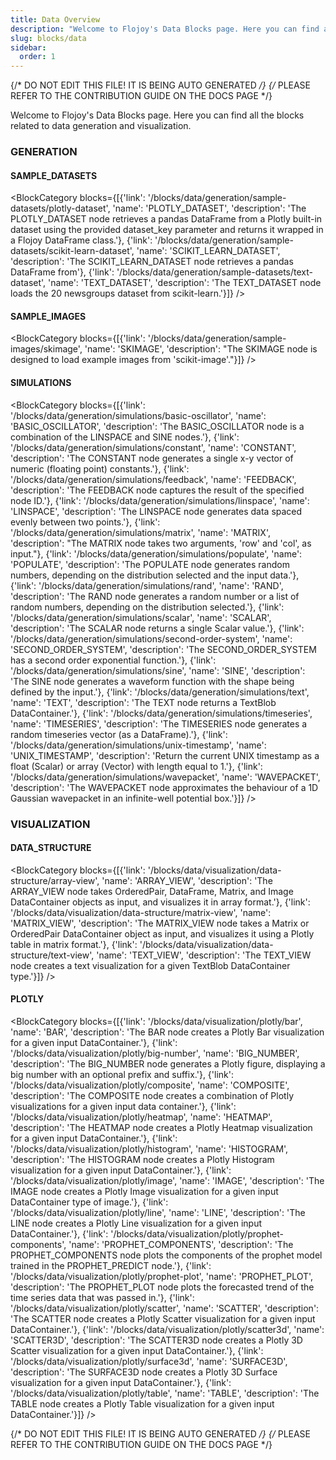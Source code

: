 ```yaml
---
title: Data Overview
description: "Welcome to Flojoy's Data Blocks page. Here you can find all the blocks related to data generation and visualization."
slug: blocks/data
sidebar:
  order: 1
---
```


{/* DO NOT EDIT THIS FILE! IT IS BEING AUTO GENERATED */}
{/* PLEASE REFER TO THE CONTRIBUTION GUIDE ON THE DOCS PAGE */}


Welcome to Flojoy's Data Blocks page. Here you can find all the blocks related to data generation and visualization.

### GENERATION
#### SAMPLE_DATASETS
<BlockCategory blocks={[{'link': '/blocks/data/generation/sample-datasets/plotly-dataset', 'name': 'PLOTLY_DATASET', 'description': 'The PLOTLY_DATASET node retrieves a pandas DataFrame from a Plotly built-in dataset using the provided dataset_key parameter and returns it wrapped in a Flojoy DataFrame class.'}, {'link': '/blocks/data/generation/sample-datasets/scikit-learn-dataset', 'name': 'SCIKIT_LEARN_DATASET', 'description': 'The SCIKIT_LEARN_DATASET node retrieves a pandas DataFrame from'}, {'link': '/blocks/data/generation/sample-datasets/text-dataset', 'name': 'TEXT_DATASET', 'description': 'The TEXT_DATASET node loads the 20 newsgroups dataset from scikit-learn.'}]} />

#### SAMPLE_IMAGES
<BlockCategory blocks={[{'link': '/blocks/data/generation/sample-images/skimage', 'name': 'SKIMAGE', 'description': "The SKIMAGE node is designed to load example images from 'scikit-image'."}]} />

#### SIMULATIONS
<BlockCategory blocks={[{'link': '/blocks/data/generation/simulations/basic-oscillator', 'name': 'BASIC_OSCILLATOR', 'description': 'The BASIC_OSCILLATOR node is a combination of the LINSPACE and SINE nodes.'}, {'link': '/blocks/data/generation/simulations/constant', 'name': 'CONSTANT', 'description': 'The CONSTANT node generates a single x-y vector of numeric (floating point) constants.'}, {'link': '/blocks/data/generation/simulations/feedback', 'name': 'FEEDBACK', 'description': 'The FEEDBACK node captures the result of the specified node ID.'}, {'link': '/blocks/data/generation/simulations/linspace', 'name': 'LINSPACE', 'description': 'The LINSPACE node generates data spaced evenly between two points.'}, {'link': '/blocks/data/generation/simulations/matrix', 'name': 'MATRIX', 'description': "The MATRIX node takes two arguments, 'row' and 'col', as input."}, {'link': '/blocks/data/generation/simulations/populate', 'name': 'POPULATE', 'description': 'The POPULATE node generates random numbers, depending on the distribution selected and the input data.'}, {'link': '/blocks/data/generation/simulations/rand', 'name': 'RAND', 'description': 'The RAND node generates a random number or a list of random numbers, depending on the distribution selected.'}, {'link': '/blocks/data/generation/simulations/scalar', 'name': 'SCALAR', 'description': 'The SCALAR node returns a single Scalar value.'}, {'link': '/blocks/data/generation/simulations/second-order-system', 'name': 'SECOND_ORDER_SYSTEM', 'description': 'The SECOND_ORDER_SYSTEM has a second order exponential function.'}, {'link': '/blocks/data/generation/simulations/sine', 'name': 'SINE', 'description': 'The SINE node generates a waveform function with the shape being defined by the input.'}, {'link': '/blocks/data/generation/simulations/text', 'name': 'TEXT', 'description': 'The TEXT node returns a TextBlob DataContainer.'}, {'link': '/blocks/data/generation/simulations/timeseries', 'name': 'TIMESERIES', 'description': 'The TIMESERIES node generates a random timeseries vector (as a DataFrame).'}, {'link': '/blocks/data/generation/simulations/unix-timestamp', 'name': 'UNIX_TIMESTAMP', 'description': 'Return the current UNIX timestamp as a float (Scalar) or array (Vector) with length equal to 1.'}, {'link': '/blocks/data/generation/simulations/wavepacket', 'name': 'WAVEPACKET', 'description': 'The WAVEPACKET node approximates the behaviour of a 1D Gaussian wavepacket in an infinite-well potential box.'}]} />


### VISUALIZATION
#### DATA_STRUCTURE
<BlockCategory blocks={[{'link': '/blocks/data/visualization/data-structure/array-view', 'name': 'ARRAY_VIEW', 'description': 'The ARRAY_VIEW node takes OrderedPair, DataFrame, Matrix, and Image DataContainer objects as input, and visualizes it in array format.'}, {'link': '/blocks/data/visualization/data-structure/matrix-view', 'name': 'MATRIX_VIEW', 'description': 'The MATRIX_VIEW node takes a Matrix or OrderedPair DataContainer object as input, and visualizes it using a Plotly table in matrix format.'}, {'link': '/blocks/data/visualization/data-structure/text-view', 'name': 'TEXT_VIEW', 'description': 'The TEXT_VIEW node creates a text visualization for a given TextBlob DataContainer type.'}]} />

#### PLOTLY
<BlockCategory blocks={[{'link': '/blocks/data/visualization/plotly/bar', 'name': 'BAR', 'description': 'The BAR node creates a Plotly Bar visualization for a given input DataContainer.'}, {'link': '/blocks/data/visualization/plotly/big-number', 'name': 'BIG_NUMBER', 'description': 'The BIG_NUMBER node generates a Plotly figure, displaying a big number with an optional prefix and suffix.'}, {'link': '/blocks/data/visualization/plotly/composite', 'name': 'COMPOSITE', 'description': 'The COMPOSITE node creates a combination of Plotly visualizations for a given input data container.'}, {'link': '/blocks/data/visualization/plotly/heatmap', 'name': 'HEATMAP', 'description': 'The HEATMAP node creates a Plotly Heatmap visualization for a given input DataContainer.'}, {'link': '/blocks/data/visualization/plotly/histogram', 'name': 'HISTOGRAM', 'description': 'The HISTOGRAM node creates a Plotly Histogram visualization for a given input DataContainer.'}, {'link': '/blocks/data/visualization/plotly/image', 'name': 'IMAGE', 'description': 'The IMAGE node creates a Plotly Image visualization for a given input DataContainer type of image.'}, {'link': '/blocks/data/visualization/plotly/line', 'name': 'LINE', 'description': 'The LINE node creates a Plotly Line visualization for a given input DataContainer.'}, {'link': '/blocks/data/visualization/plotly/prophet-components', 'name': 'PROPHET_COMPONENTS', 'description': 'The PROPHET_COMPONENTS node plots the components of the prophet model trained in the PROPHET_PREDICT node.'}, {'link': '/blocks/data/visualization/plotly/prophet-plot', 'name': 'PROPHET_PLOT', 'description': 'The PROPHET_PLOT node plots the forecasted trend of the time series data that was passed in.'}, {'link': '/blocks/data/visualization/plotly/scatter', 'name': 'SCATTER', 'description': 'The SCATTER node creates a Plotly Scatter visualization for a given input DataContainer.'}, {'link': '/blocks/data/visualization/plotly/scatter3d', 'name': 'SCATTER3D', 'description': 'The SCATTER3D node creates a Plotly 3D Scatter visualization for a given input DataContainer.'}, {'link': '/blocks/data/visualization/plotly/surface3d', 'name': 'SURFACE3D', 'description': 'The SURFACE3D node creates a Plotly 3D Surface visualization for a given input DataContainer.'}, {'link': '/blocks/data/visualization/plotly/table', 'name': 'TABLE', 'description': 'The TABLE node creates a Plotly Table visualization for a given input DataContainer.'}]} />


{/* DO NOT EDIT THIS FILE! IT IS BEING AUTO GENERATED */}
{/* PLEASE REFER TO THE CONTRIBUTION GUIDE ON THE DOCS PAGE */}
